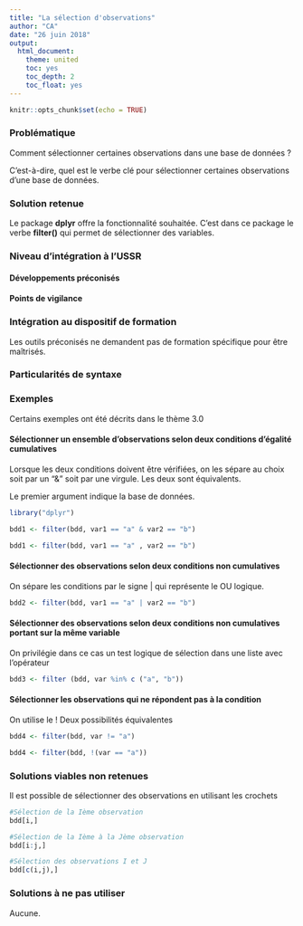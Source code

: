 ---
title: "La sélection d'observations"
author: "CA"
date: "26 juin 2018"
output:
  html_document:
    theme: united
    toc: yes
    toc_depth: 2
    toc_float: yes
---

```{r setup, include=FALSE}
knitr::opts_chunk$set(echo = TRUE)
```

### Problématique

Comment sélectionner certaines observations dans une base de données ?

C'est-à-dire, quel est le verbe clé pour sélectionner certaines observations d'une base de données.

### Solution retenue

Le package **dplyr** offre la fonctionnalité souhaitée.
C'est dans ce package le verbe **filter()** qui permet de sélectionner des variables.

### Niveau d'intégration à l'USSR

#### Développements préconisés



#### Points de vigilance



### Intégration au dispositif de formation

Les outils préconisés ne demandent pas de formation spécifique pour être maîtrisés.

### Particularités de syntaxe


### Exemples

Certains exemples ont été décrits dans le thème 3.0

#### Sélectionner un ensemble d'observations selon deux conditions d'égalité cumulatives

Lorsque les deux conditions doivent être vérifiées, on les sépare au choix soit par un "&" soit par une virgule. Les deux sont équivalents.

Le premier argument indique la base de données.

```{r init,echo=FALSE,message=FALSE}
library("dplyr")
```

```{r filter ET}

bdd1 <- filter(bdd, var1 == "a" & var2 == "b")

bdd1 <- filter(bdd, var1 == "a" , var2 == "b")

```

#### Sélectionner des observations selon deux conditions non cumulatives

On sépare les conditions par le signe | qui représente le OU logique.

```{r filter OU}

bdd2 <- filter(bdd, var1 == "a" | var2 == "b")

```

#### Sélectionner des observations selon deux conditions non cumulatives portant sur la même variable

On privilégie dans ce cas un test logique de sélection dans une liste avec l'opérateur 

```{r filter dans liste}

bdd3 <- filter (bdd, var %in% c ("a", "b"))

```


#### Sélectionner les observations qui ne répondent pas à la condition

On utilise le !
Deux possibilités équivalentes

```{r n'est pas}

bdd4 <- filter(bdd, var != "a")

bdd4 <- filter(bdd, !(var == "a"))

```



### Solutions viables non retenues

Il est possible de sélectionner des observations en utilisant les crochets

```{r crochets}

#Sélection de la Ième observation
bdd[i,]

#Sélection de la Ième à la Jème observation
bdd[i:j,]

#Sélection des observations I et J
bdd[c(i,j),]

```


### Solutions à ne pas utiliser

Aucune.

